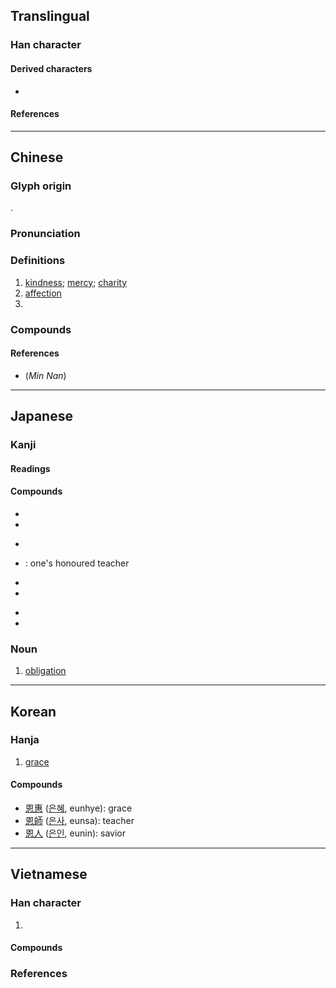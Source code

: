 {{character info/new}}
==Translingual==

===Han character===
{{Han char|rn=61|rad=心|as=06|sn=10|four=60330|canj=WKP|ids=⿱因心}}

====Derived characters====
* {{l|mul|[[𫣆]], [[嗯]], [[𡟯]], [[𪩊]], [[𢞴]], [[摁]], [[𬻹]], [[𬃼]], [[煾]], [[𤨒]], [[䅰]], [[𨪜]], [[蒽]], [[𤹕]]}}

====References====
{{Han ref|kx=0385.110|dkj=10591|dj=0716.080|hdz=42290.180|uh=6069}}

----

==Chinese==
{{zh-forms|alt=㤙}}

===Glyph origin===
{{Han etym}}
{{Han compound|因|心|ls=psc|c1=p|c2=s|t2=heart}}.

===Pronunciation===
{{zh-pron
|m=ēn
|m-s=
|c=jan1
|c-t=yin1
|g=
|h=pfs=ên
|j=
|mb=áing
|md=ŏng
|mn=xm,qz,tp,tn,kh,lk,km,mg,hc,tc:un/zz,yl,tn:in/sx:irn
|mn-t=ng1/eng1/êng1/ing1
|mn-t_note=ng1 - Chaozhou; eng1 - Shantou, Chenghai, Raoping; êng1 - Jieyang; ing1 - Chaoyang, Puning, Huilai, Lufeng, Haifeng
|w=
|x=
|mc=y
|oc=y
|ma=Zh-en.ogg
|cat=n,pn
}}

===Definitions===
{{zh-hanzi}}

# [[kindness]]; [[mercy]]; [[charity]]
# [[affection]]
# {{surname|zh}}

===Compounds===
{{zh-der|國恩|恩愛|恩寵|恩仇|恩賜|恩德|恩典|恩公|恩惠|恩將仇報|恩情|恩人|恩榮|恩赦|恩師|恩同再造|恩物|恩義|恩怨|恩准|一飯之恩|不知恩義|世恩錄|以義割恩|伯恩|伯恩斯坦|佩恩|僕固懷恩|再生之恩|再造之恩|凱恩斯|刻薄寡恩|割恩|割恩斷義|千恩萬謝|卵翼之恩|厚恩|合恩角|君恩|吳承恩|周恩來|培恩|報恩|大恩|大恩不謝|大恩人|大恩大德|天恩|寡恩|寡恩少義|小恩小惠|布勞恩|布萊恩特|忘恩失義|忘恩背義|忘恩負義|恩主|恩主公|恩倖|恩光|恩勤|恩同父母|恩威並濟|恩威並用|恩威並著|恩威並行|恩威並重|恩官|恩宥|恩家|恩山義海|恩幸|恩念|恩怨分明|恩恤|恩斷意絕|恩斷義絕|恩旨|恩星照命|恩格斯|恩梅開江|恩榮宴|恩波|恩深義重|恩澤|恩田|恩相|恩眄|恩眷|恩禮|恩私|恩科|恩紀|恩給制|恩臨|恩臺|恩舊|恩詔|恩貢|恩賞|恩遇|恩重丘山|恩重如山|恩門|恩露|恩餉|恩養|恩養錢|恩魚|意斷恩絕|感恩|感恩圖報|感恩戴德|感恩戴義|感恩節|感恩荷德|慈恩宗|慈恩寺|慚恩|承恩|承恩門|拜恩私第|推恩|救命之恩|施仁布恩|施恩|施恩布德|梯恩梯|樹恩|沐恩|法外施恩|波恩病|洪恩|渥恩|湛恩|湯恩比|潘恩|鴻恩|澤深恩重|父母恩勤|特恩|百般恩愛|皇恩|知恩不報|知恩報恩|知遇之恩|私恩小惠|絲恩髮怨|罔極之恩|義山恩海|義斷恩絕|義海恩山|義重恩深|背恩|背恩忘義|膏恩|舊愛宿恩|蒙恩|覃恩|覆庇之恩|謝恩|負義忘恩|賣恩|辜恩背義|辜恩負義|違恩負義|金恩|開恩|隆恩|隆恩曠典|隆恩盛德|雨露之恩|霑恩|顧復之恩|魚朝恩|龍恩|恩施|師恩|宣恩|恩施土家族苗族自治州}}

====References====
* (''Min Nan'') {{thcwd|5973}}

----

==Japanese==

===Kanji===
{{ja-kanji|grade=5|rs=心06}}

====Readings====
{{ja-readings
|goon=おん
|kanon=おん
|kun=めぐ-み
}}

====Compounds====
{{top4}}
* {{ja-r|恩愛|おんあい}}
* {{ja-r|恩義|おんぎ}}
{{mid4}}
* {{ja-r|恩恵|おんけい}}
* {{ja-r|恩師|おんし}}: one's honoured teacher
{{mid4}}
* {{ja-r|恩赦|おんしゃ}}
* {{ja-r|恩賞|おんしょう}}
{{mid4}}
* {{ja-r|恩人|おんじん}}
* {{ja-r|恩寵|おんちょう}}
{{bottom}}

===Noun===
{{ja-noun|おん}}

# [[obligation]]

----

==Korean==

===Hanja===
{{ko-hanja/new|은혜|은}}

# [[grace]]

====Compounds====
* [[恩惠]] ([[은혜]], eunhye): grace
* [[恩師]] ([[은사]], eunsa): teacher
* [[恩人]] ([[은인]], eunin): savior

----

==Vietnamese==

===Han character===
{{vi-readings|rs=心06
|hanviet=ân-tdcndg;tdcntd;gdhn
|phienthiet=
|nom=ơn-tdcndg;tdcntd;gdhn;btcn;taberd, ân-tdcndg;tdcntd;taberd
}}

# {{han tu form of|[[ân]], [[ơn]]|[[favor]]; [[grace]]}}

====Compounds====
{{der3|vi
|{{vi-l|愛恩|ái ân}}
|{{vi-l|感恩|[[cảm ơn]] / [[cám ơn]]}}
}}

===References===
<references/>